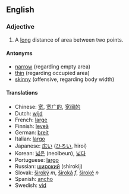 ==English==
=== Adjective ===
#A [[long]] distance of area between two points.

==== Antonyms ====
*[[narrow]] (regarding empty area)
*[[thin]] (regarding occupied area) 
*[[skinny]] (offensive, regarding body width)

====Translations ====
*Chinese: [[宽]], [[宽广的]], [[宽阔的]]
*Dutch: [[wijd]]
*French: [[large]]
*Finnish: [[leveä]]
*German: [[breit]]
*Italian: [[largo]]
*Japanese: [[広い]] ([[ひろい]], hiroi)
*Korean: [[넓은]] (neolbeun), [[넓다]]
*Portuguese: [[largo]]
*Russian: [[широкий]] (shirokij)
*Slovak: [[široký]] ''m'', [[široká]] ''f'', [[široké]] ''n''
*Spanish: [[ancho]]
*Swedish: [[vid]]